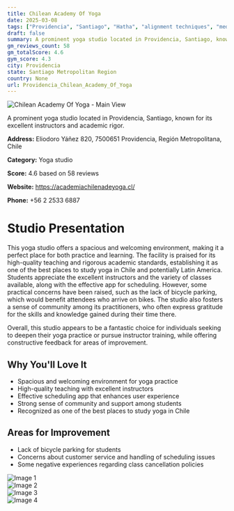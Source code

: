 ```yaml
---
title: Chilean Academy Of Yoga
date: 2025-03-08
tags: ["Providencia", "Santiago", "Hatha", "alignment techniques", "meditation", "welcoming atmosphere", "community-oriented", "Providencia"]  
draft: false
summary: A prominent yoga studio located in Providencia, Santiago, known for its excellent instructors and academic rigor.
gm_reviews_count: 58
gm_totalScore: 4.6
gym_score: 4.3
city: Providencia
state: Santiago Metropolitan Region
country: None
url: Providencia_Chilean_Academy_Of_Yoga
---
```


<div className="aspect-[16/9] relative my-8">
  <img 
    src="https://lh5.googleusercontent.com/p/AF1QipOG3tcifOrP60itRrHqxYpbnU_6V5tjPeBr8_By=w1920-h1080-k-no"
    alt="Chilean Academy Of Yoga - Main View"
    className="object-cover absolute inset-0 w-full h-full rounded-lg"
  />
</div>

A prominent yoga studio located in Providencia, Santiago, known for its excellent instructors and academic rigor.

**Address:** Eliodoro Yáñez 820, 7500651 Providencia, Región Metropolitana, Chile

**Category:** Yoga studio

**Score:** 4.6 based on 58 reviews

**Website:** https://academiachilenadeyoga.cl/

**Phone:** +56 2 2533 6887

# Studio Presentation

This yoga studio offers a spacious and welcoming environment, making it a perfect place for both practice and learning. The facility is praised for its high-quality teaching and rigorous academic standards, establishing it as one of the best places to study yoga in Chile and potentially Latin America. Students appreciate the excellent instructors and the variety of classes available, along with the effective app for scheduling. However, some practical concerns have been raised, such as the lack of bicycle parking, which would benefit attendees who arrive on bikes. The studio also fosters a sense of community among its practitioners, who often express gratitude for the skills and knowledge gained during their time there.

Overall, this studio appears to be a fantastic choice for individuals seeking to deepen their yoga practice or pursue instructor training, while offering constructive feedback for areas of improvement.

## Why You'll Love It

- Spacious and welcoming environment for yoga practice
- High-quality teaching with excellent instructors
- Effective scheduling app that enhances user experience
- Strong sense of community and support among students
- Recognized as one of the best places to study yoga in Chile

## Areas for Improvement

- Lack of bicycle parking for students
- Concerns about customer service and handling of scheduling issues
- Some negative experiences regarding class cancellation policies

<div className="grid grid-cols-1 xl:grid-cols-2 gap-4 my-8">
<div className="aspect-[4/3] relative"><img src="https://lh5.googleusercontent.com/p/AF1QipM5zu-tJgZx20BE7h57MQEX9hQxW5dxDpvDjDku=w1920-h1080-k-no" alt="Image 1" className="object-cover absolute inset-0 w-full h-full rounded-lg" /></div>
<div className="aspect-[4/3] relative"><img src="https://lh5.googleusercontent.com/p/AF1QipNyk0xxdJ_CWIOjJNnzKAdzWdmqueAm2wrqeuiE=w1920-h1080-k-no" alt="Image 2" className="object-cover absolute inset-0 w-full h-full rounded-lg" /></div>
<div className="aspect-[4/3] relative"><img src="https://lh5.googleusercontent.com/p/AF1QipPoozG2NiEtDmhdJvoN_F2zue2RnkeXypv7LX3l=w1920-h1080-k-no" alt="Image 3" className="object-cover absolute inset-0 w-full h-full rounded-lg" /></div>
<div className="aspect-[4/3] relative"><img src="https://lh5.googleusercontent.com/p/AF1QipMnOcCUdFXmsSoKGL90B1RWzFuGAbHNuJRDxB7G=w1920-h1080-k-no" alt="Image 4" className="object-cover absolute inset-0 w-full h-full rounded-lg" /></div>
</div>